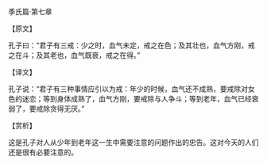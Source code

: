

季氏篇·第七章

【原文】

孔子曰：“君子有三戒：少之时，血气未定，戒之在色；及其壮也，血气方刚，戒之在斗；及其老也，血气既衰，戒之在得。”

【译文】

孔子说：“君子有三种事情应引以为戒：年少的时候，血气还不成熟，要戒除对女色的迷恋；等到身体成熟了，血气方刚，要戒除与人争斗；等到老年，血气已经衰弱了，要戒除贪得无厌。”

【赏析】

这是孔子对人从少年到老年这一生中需要注意的问题作出的忠告。这对今天的人们还是很有必要注意的。

